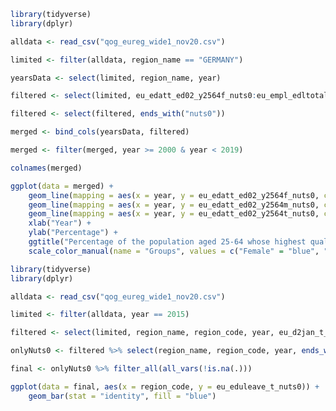 
```r
library(tidyverse)
library(dplyr)

alldata <- read_csv("qog_eureg_wide1_nov20.csv")

limited <- filter(alldata, region_name == "GERMANY")

yearsData <- select(limited, region_name, year)

filtered <- select(limited, eu_edatt_ed02_y2564f_nuts0:eu_empl_edltotal_nuts0)

filtered <- select(filtered, ends_with("nuts0"))

merged <- bind_cols(yearsData, filtered)

merged <- filter(merged, year >= 2000 & year < 2019)

colnames(merged)
```

```r
ggplot(data = merged) +
    geom_line(mapping = aes(x = year, y = eu_edatt_ed02_y2564f_nuts0, color = "Female")) +
    geom_line(mapping = aes(x = year, y = eu_edatt_ed02_y2564m_nuts0, color = "Male")) +
    geom_line(mapping = aes(x = year, y = eu_edatt_ed02_y2564t_nuts0, color = "Total")) +
    xlab("Year") +
    ylab("Percentage") +
    ggtitle("Percentage of the population aged 25-64 whose highest qualification is elementary school graduation") +
    scale_color_manual(name = "Groups", values = c("Female" = "blue", "Male" = "red", "Total" = "green"))
```

```r
library(tidyverse)
library(dplyr)

alldata <- read_csv("qog_eureg_wide1_nov20.csv")

limited <- filter(alldata, year == 2015)

filtered <- select(limited, region_name, region_code, year, eu_d2jan_t_nuts0, eu_edatt_ed02_y2564f_nuts0:eu_empl_edltotal_nuts0)

onlyNuts0 <- filtered %>% select(region_name, region_code, year, ends_with("nuts0"))

final <- onlyNuts0 %>% filter_all(all_vars(!is.na(.)))
```

```r
ggplot(data = final, aes(x = region_code, y = eu_eduleave_t_nuts0)) +
    geom_bar(stat = "identity", fill = "blue")
```